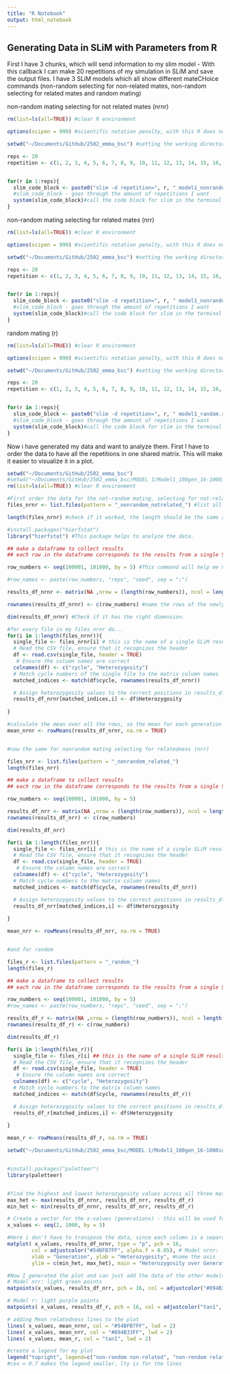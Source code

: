 ```yaml
---
title: "R Notebook"
output: html_notebook
---
```


## Generating Data in SLiM with Parameters from R 

First I have 3 chunks, which will send information to my slim model - With this callback I can make 20 repetitions of my simulation in SLiM and save the output files. I have 3 SLiM models which all show different mateCHoice commands (non-random selecting for non-related mates, non-random selecting for related mates and random mating)

non-random mating selecting for not related mates (nrnr)
```r

rm(list=ls(all=TRUE)) #clear R environment

options(scipen = 999) #scientific notation penalty, with this R does not use scientific notation for numbers

setwd("~/Documents/GitHub/2502_emma_bsc") #setting the working directory

reps <- 20
repetition <- c(1, 2, 3, 4, 5, 6, 7, 8, 9, 10, 11, 12, 13, 14, 15, 16, 17, 18, 19, 20) #This tells SliM how many repetitions I want (defined constant in SLiM)


for(r in 1:reps){
  slim_code_block <- paste0("slim -d repetition=", r, " model1_nonrandom_notrelated.slim")
  #slim_code_block - goes through the amount of repetitions I want
  system(slim_code_block)#call the code block for slim in the terminal via bash, system invokes the OS command specified by command.
}

```

non-random mating selecting for related mates (nrr)
```r

rm(list=ls(all=TRUE)) #clear R environment

options(scipen = 999) #scientific notation penalty, with this R does not use scientific notation for numbers

setwd("~/Documents/GitHub/2502_emma_bsc") #setting the working directory

reps <- 20
repetition <- c(1, 2, 3, 4, 5, 6, 7, 8, 9, 10, 11, 12, 13, 14, 15, 16, 17, 18, 19, 20) #This tells SliM how many repetitions I want (defined constant in SLiM)


for(r in 1:reps){
  slim_code_block <- paste0("slim -d repetition=", r, " model1_nonrandom_related.slim")
  #slim_code_block - goes through the amount of repetitions I want
  system(slim_code_block)#call the code block for slim in the terminal via bash, system invokes the OS command specified by command.
}

```


random mating (r)
```r

rm(list=ls(all=TRUE)) #clear R environment

options(scipen = 999) #scientific notation penalty, with this R does not use scientific notation for numbers

setwd("~/Documents/GitHub/2502_emma_bsc") #setting the working directory

reps <- 20
repetition <- c(1, 2, 3, 4, 5, 6, 7, 8, 9, 10, 11, 12, 13, 14, 15, 16, 17, 18, 19, 20) #This tells SliM how many repetitions I want (defined constant in SLiM)


for(r in 1:reps){
  slim_code_block <- paste0("slim -d repetition=", r, " model1_random.slim")
  #slim_code_block - goes through the amount of repetitions I want
  system(slim_code_block)#call the code block for slim in the terminal via bash, system invokes the OS command specified by command.
}

```



Now i have generated my data and want to analyze them. First I have to order the data to have all the repetitions in one shared matrix. This will make it easier to visualize it in a plot.  

```r
setwd("~/Documents/GitHub/2502_emma_bsc")
#setwd("~/Documents/GitHub/2502_emma_bsc/MODEL 1/Model1_100gen_16-1000ind_20reps")
rm(list=ls(all=TRUE)) #clear R environment

#First order the data for the not-random mating, selecting for not-related mates (nrnr)
files_nrnr <- list.files(pattern = "_nonrandom_notrelated_") #list all the files which show this specific pattern in their name. 

length(files_nrnr) #check if it worked, the length should be the same amount as repetitions i defined in the first chunks. 

#install.packages("hierfstat")
library("hierfstat") #This package helps to analyze the data. 

## make a dataframe to collect results
## each row in the dataframe corresponds to the results from a single SLiM simulation run

row_numbers <- seq(100001, 101000, by = 5) #This command will help me name/define the rows. These are the generations from my SLiM output - I had 100 generations and wrote down the heterozygosity for every second generation. 

#row_names <- paste(row_numbers, "reps", "seed", sep = ";")

results_df_nrnr <- matrix(NA ,nrow = (length(row_numbers)), ncol = length(files_nrnr)) #create a matrix with NA, to later store my results. The rows are the different generations and the different columns are the repetitions  I did. 

rownames(results_df_nrnr) <- c(row_numbers) #name the rows of the newly created matrix

dim(results_df_nrnr) #Check if it has the right dimension. 

#for every file in my files_nrnr do...
for(i in 1:length(files_nrnr)){ 
  single_file <- files_nrnr[i] # this is the name of a single SLiM result file
  # Read the CSV file, ensure that it recognizes the header
  df <- read.csv(single_file, header = TRUE) 
   # Ensure the column names are correct
  colnames(df) <- c("cycle", "Heterozygosity")  
  # Match cycle numbers of the single file to the matrix column names
  matched_indices <- match(df$cycle, rownames(results_df_nrnr))

  # Assign heterozygosity values to the correct positions in results_df_nrnr (matrix)
  results_df_nrnr[matched_indices,i] <- df$Heterozygosity
  
}

#calculate the mean over all the rows, so the mean for each generation across the different repetitions. 
mean_nrnr <- rowMeans(results_df_nrnr, na.rm = TRUE)


#now the same for nonrandom mating selecting for relatedness (nrr) 

files_nrr <- list.files(pattern = "_nonrandom_related_")
length(files_nrr)

## make a dataframe to collect results
## each row in the dataframe corresponds to the results from a single SLiM simulation run

row_numbers <- seq(100001, 101000, by = 5)

results_df_nrr <- matrix(NA ,nrow = (length(row_numbers)), ncol = length(files_nrr))
rownames(results_df_nrr) <- c(row_numbers)

dim(results_df_nrr)

for(i in 1:length(files_nrr)){ 
  single_file <- files_nrr[i] # this is the name of a single SLiM result file
  # Read the CSV file, ensure that it recognizes the header
  df <- read.csv(single_file, header = TRUE) 
   # Ensure the column names are correct
  colnames(df) <- c("cycle", "Heterozygosity")  
  # Match cycle numbers to the matrix column names
  matched_indices <- match(df$cycle, rownames(results_df_nrr))

  # Assign heterozygosity values to the correct positions in results_df_nrr
  results_df_nrr[matched_indices,i] <- df$Heterozygosity
  
}

mean_nrr <- rowMeans(results_df_nrr, na.rm = TRUE)


#and for random

files_r <- list.files(pattern = "_random_")
length(files_r)

## make a dataframe to collect results
## each row in the dataframe corresponds to the results from a single SLiM simulation run

row_numbers <- seq(100001, 101000, by = 5)
#row_names <- paste(row_numbers, "reps", "seed", sep = ";")

results_df_r <- matrix(NA ,nrow = (length(row_numbers)), ncol = length(files_r))
rownames(results_df_r) <- c(row_numbers)

dim(results_df_r)

for(i in 1:length(files_r)){ 
  single_file <- files_r[i] ## this is the name of a single SLiM result file
  # Read the CSV file, ensure that it recognizes the header
  df <- read.csv(single_file, header = TRUE) 
   # Ensure the column names are correct
  colnames(df) <- c("cycle", "Heterozygosity")  
  # Match cycle numbers to the matrix column names
  matched_indices <- match(df$cycle, rownames(results_df_r))

  # Assign heterozygosity values to the correct positions in results_df_r
  results_df_r[matched_indices,i] <- df$Heterozygosity
  
}

mean_r <- rowMeans(results_df_r, na.rm = TRUE)


```

```r
setwd("~/Documents/GitHub/2502_emma_bsc/MODEL 1/Model1_100gen_16-1000ind_20reps") #setting the working directory


#install.packages("paletteer")
library(paletteer)


#find the highest and lowest heterozygosity values across all three matrices. This will help me with the y axis of the plot i want to generate. 
max_het <- max(results_df_nrnr, results_df_nrr, results_df_r)
min_het <- min(results_df_nrnr, results_df_nrr, results_df_r)

# Create a vector for the x-values (generations) - this will be used for the x axis of the plot. 
x_values <- seq(2, 1000, by = 5)

#Here i don't have to transpose the data, since each column is a separate data series - this is what matplot expects. 
matplot( x_values, results_df_nrnr, type = "p", pch = 16, 
        col = adjustcolor("#54BFB7FF", alpha.f = 0.05), # Model nrnr: light blue points, rgb(red, green, blue, alpha) enables me to modify the colors a bit better, alpha is the transparacy
        xlab = "Generation", ylab = "Heterozygosity", #name the axis
        ylim = c(min_het, max_het), main = "Heterozygosity over Generations")  #define the y axis and give the plot a title 

#Now I generated the plot and can just add the data of the other models (nrr and r)
# Model nrr: light green points
matpoints(x_values, results_df_nrr, pch = 16, col = adjustcolor("#894B33FF", alpha.f = 0.05)) #adding points to the existing plot from above

# Model r: light purple points
matpoints( x_values, results_df_r, pch = 16, col = adjustcolor("tan1", alpha.f = 0.05)) #again

# adding Mean relatedness lines to the plot
lines( x_values, mean_nrnr, col = "#54BFB7FF", lwd = 2)
lines( x_values, mean_nrr, col = "#894B33FF", lwd = 2)
lines( x_values, mean_r, col = "tan1", lwd = 2)

#create a legend for my plot
legend("topright", legend=c("non-random non-related", "non-rendom related", "random"), col=c("#54BFB7FF", "#894B33FF", "tan1"), lty=1, cex = 0.7)
#cex = 0.7 makes the legend smaller, lty is for the lines


```
